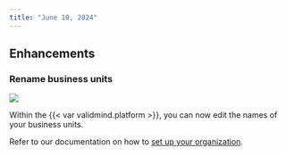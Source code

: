 ```yaml
---
title: "June 10, 2024"
---
```


## Enhancements

<!---
PR #738: [VALIDMIND-178] Edit business unit title
URL: https://github.com/validmind/frontend/pull/738
Labels: enhancement, servicerocket
--->
### Rename business units

![](edit-business-units.gif){fig-alt="A gif showing you the edit business unit name capability" class="screenshot"}

Within the {{< var validmind.platform >}}, you can now edit the names of your business units. 

::: {.callout title="Learn more about business units"}
Refer to our documentation on how to [set up your organization](/guide/configuration/set-up-your-organization.qmd#business-units).
:::

<!-- ## Other -->

<!---
PR #776: Adds button to Invite Users
URL: https://github.com/validmind/frontend/pull/776
Labels: 
--->
<!-- ### Add send invite button

This had no external release notes but no `internal tag so I am commenting it out. -->


